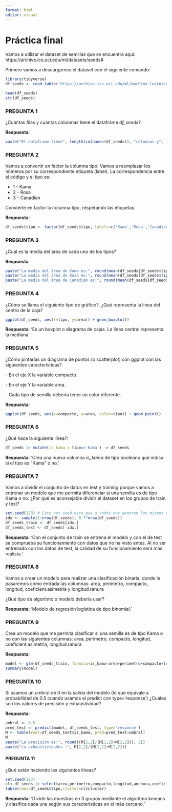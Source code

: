 ```yaml
---
format: html
editor: visual
---
```


# **Práctica final**

Vamos a utilizar el dataset de semillas que se encuentra aquí: https://archive.ics.uci.edu/ml/datasets/seeds#

Primero vamos a descargarnos el dataset con el siguiente comando:

```r
library(tidyverse)
df_seeds <- read.table('https://archive.ics.uci.edu/ml/machine-learning-databases/00236/seeds_dataset.txt', col.names =c('area','perimetro','compacto','longitud','anchura','coeficient.asimetria','longitud.ranura','tipo'))
```

```r
head(df_seeds)
str(df_seeds)
```

### **PREGUNTA 1**

¿Cuántas filas y cuántas columnas tiene el dataframe *df_seeds*?

**Respuesta**:

```r
paste("El dataframe tiene", length(colnames(df_seeds)), "columnas y", length(df_seeds[,1]), "filas.")
```

### **PREGUNTA 2**

Vamos a convertir en factor la columna tipo. Vamos a reemplazar los números por su correspondiente etiqueta (label). La correspondencia entre el código y el tipo es:

-   1 - Kama
-   2 - Rosa
-   3 - Canadian

Convierte en factor la columna tipo, respetando las etiquetas:

**Respuesta**:

```r
df_seeds$tipo <- factor(df_seeds$tipo, labels=c('Kama','Rosa','Canadian'))
```

### **PREGUNTA 3**

¿Cuál es la media del área de cada uno de los tipos?

**Respuesta**

```r
paste("La media del área de Kama es:", round(mean(df_seeds[df_seeds$tipo == 'Kama',]$area), 2))
paste("La media del área de Rosa es:", round(mean(df_seeds[df_seeds$tipo == 'Rosa',]$area), 2))
paste("La media del área de Canadian es:", round(mean(df_seeds[df_seeds$tipo == 'Canadian',]$area), 2))
```

### **PREGUNTA 4**

¿Cómo se llama el siguiente tipo de gráfico?. ¿Qué representa la línea del centro de la caja?

```r
ggplot(df_seeds, aes(x=tipo, y=area)) + geom_boxplot()
```

**Respuesta**: 'Es un boxplot o diagrama de cajas. La línea central representa la mediana.'

### **PREGUNTA 5**

¿Cómo pintarías un diagrama de puntos (o scatterplot) con ggplot con las siguientes características?

\- En el eje X la variable compacto.

\- En el eje Y la variable area.

\- Cada tipo de semilla debería tener un color diferente.

**Respuesta**:

```r
ggplot(df_seeds, aes(x=compacto, y=area, color=tipo)) + geom_point()
```

### **PREGUNTA 6**

¿Qué hace la siguiente línea?:

```r
df_seeds |> mutate(is_kama = tipo=='Kama') -> df_seeds
```

**Respuesta**: 'Crea una nueva columna *is_kama* de tipo booleano que indica si el tipo es "Kama" o no.'

### **PREGUNTA 7**

Vamos a dividir el conjunto de datos en test y training porque vamos a entrenar un modelo que me permita diferenciar si una semilla es de tipo Kama o no. ¿Por qué es aconsejable dividir el dataset en los grupos de train y test?

```r
set.seed(123) # Este set.seed hace que a todos nos generen los mismos número aleatorios
idx <- sample(1:nrow(df_seeds), 0.7*nrow(df_seeds))
df_seeds_train <- df_seeds[idx,]
df_seeds_test <- df_seeds[-idx,]
```

**Respuesta**: 'Con el conjunto de train se entrena el modelo y con el de test se comprueba su funcionamiento con datos que no ha visto antes. Al no ser entrenado con los datos de test, la calidad de su funcionamiento será más realista.'

### **PREGUNTA 8**

Vamos a crear un modelo para realizar una clasificación binaria, donde le pasaremos como entrada las columnas: area, perimetro, compacto, longitud, coeficient.asimetria y longitud.ranura

¿Qué tipo de algoritmo o modelo debería usar?

**Respuesta**: 'Modelo de regresión logística de tipo binomial.'

### **PREGUNTA 9**

Crea un modelo que me permita clasificar si una semilla es de tipo Kama o no con las siguientes columnas: area, perimetro, compacto, longitud, coeficient.asimetria, longitud.ranura

**Respuesta**:

```r
model <- glm(df_seeds_train, formula=is_kama~area+perimetro+compacto+longitud+coeficient.asimetria+longitud.ranura, family='binomial')
summary(model)
```

### **PREGUNTA 10**

Si usamos un umbral de 0 en la salida del modelo (lo que equivale a probabilidad de 0.5 cuando usamos el predict con type='response') ¿Cuáles son los valores de precisión y exhaustividad?

**Respuesta**:

```r
umbral <- 0.5
pred_test <- predict(model, df_seeds_test, type='response')
M <- table(real=df_seeds_test$is_kama, pred=pred_test>umbral)
M
paste("La precisión es:", round((M[2,2]/(M[1,2]+M[2,2])), 2))
paste("La exhaustividades :", M[2,2]/(M[2,1]+M[2,2]))
```

#### PREGUNTA 11

¿Qué están haciendo las siguientes líneas?

```r
set.seed(123)
cl<-df_seeds |> select(area,perimetro,compacto,longitud,anchura,coeficient.asimetria,longitud.ranura) |> kmeans(3)
table(real=df_seeds$tipo,cluster=cl$cluster)
```

**Respuesta**: 'Divide las muestras en 3 grupos mediante el algoritmo kmeans y clasifica cada una según sus características en el más cercano.'
